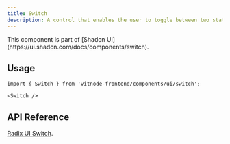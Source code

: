 ```yaml
---
title: Switch
description: A control that enables the user to toggle between two states, such as on and off.
---
```



<Callout title="Shadcn UI">
  This component is part of [Shadcn
  UI](https://ui.shadcn.com/docs/components/switch).
</Callout>

## Usage

```tsx
import { Switch } from 'vitnode-frontend/components/ui/switch';
```

```tsx
<Switch />
```

## API Reference

[Radix UI Switch](https://www.radix-ui.com/primitives/docs/components/switch#api-reference).
